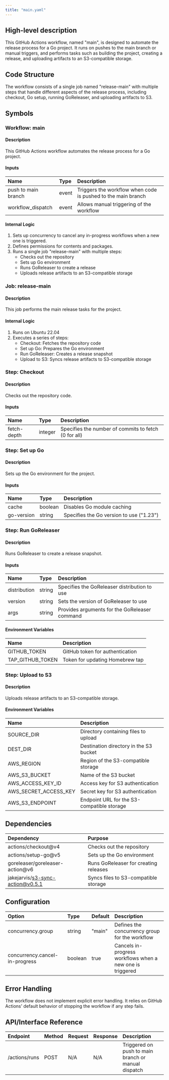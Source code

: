 ```yaml
---
title: "main.yaml"
---
```


## High-level description
This GitHub Actions workflow, named "main", is designed to automate the release process for a Go project. It runs on pushes to the main branch or manual triggers, and performs tasks such as building the project, creating a release, and uploading artifacts to an S3-compatible storage.

## Code Structure
The workflow consists of a single job named "release-main" with multiple steps that handle different aspects of the release process, including checkout, Go setup, running GoReleaser, and uploading artifacts to S3.

## Symbols

### Workflow: main
#### Description
This GitHub Actions workflow automates the release process for a Go project.

#### Inputs
| Name | Type | Description |
|:-----|:-----|:------------|
| push to main branch | event | Triggers the workflow when code is pushed to the main branch |
| workflow_dispatch | event | Allows manual triggering of the workflow |

#### Internal Logic
1. Sets up concurrency to cancel any in-progress workflows when a new one is triggered.
2. Defines permissions for contents and packages.
3. Runs a single job "release-main" with multiple steps:
   - Checks out the repository
   - Sets up Go environment
   - Runs GoReleaser to create a release
   - Uploads release artifacts to an S3-compatible storage

### Job: release-main
#### Description
This job performs the main release tasks for the project.

#### Internal Logic
1. Runs on Ubuntu 22.04
2. Executes a series of steps:
   - Checkout: Fetches the repository code
   - Set up Go: Prepares the Go environment
   - Run GoReleaser: Creates a release snapshot
   - Upload to S3: Syncs release artifacts to S3-compatible storage

### Step: Checkout
#### Description
Checks out the repository code.

#### Inputs
| Name | Type | Description |
|:-----|:-----|:------------|
| fetch-depth | integer | Specifies the number of commits to fetch (0 for all) |

### Step: Set up Go
#### Description
Sets up the Go environment for the project.

#### Inputs
| Name | Type | Description |
|:-----|:-----|:------------|
| cache | boolean | Disables Go module caching |
| go-version | string | Specifies the Go version to use ("1.23") |

### Step: Run GoReleaser
#### Description
Runs GoReleaser to create a release snapshot.

#### Inputs
| Name | Type | Description |
|:-----|:-----|:------------|
| distribution | string | Specifies the GoReleaser distribution to use |
| version | string | Sets the version of GoReleaser to use |
| args | string | Provides arguments for the GoReleaser command |

#### Environment Variables
| Name | Description |
|:-----|:------------|
| GITHUB_TOKEN | GitHub token for authentication |
| TAP_GITHUB_TOKEN | Token for updating Homebrew tap |

### Step: Upload to S3
#### Description
Uploads release artifacts to an S3-compatible storage.

#### Environment Variables
| Name | Description |
|:-----|:------------|
| SOURCE_DIR | Directory containing files to upload |
| DEST_DIR | Destination directory in the S3 bucket |
| AWS_REGION | Region of the S3-compatible storage |
| AWS_S3_BUCKET | Name of the S3 bucket |
| AWS_ACCESS_KEY_ID | Access key for S3 authentication |
| AWS_SECRET_ACCESS_KEY | Secret key for S3 authentication |
| AWS_S3_ENDPOINT | Endpoint URL for the S3-compatible storage |

## Dependencies
| Dependency | Purpose |
|:-----------|:--------|
| actions/checkout@v4 | Checks out the repository |
| actions/setup-go@v5 | Sets up the Go environment |
| goreleaser/goreleaser-action@v6 | Runs GoReleaser for creating releases |
| jakejarvis/s3-sync-action@v0.5.1 | Syncs files to S3-compatible storage |

## Configuration
| Option | Type | Default | Description |
|:-------|:-----|:--------|:------------|
| concurrency.group | string | "main" | Defines the concurrency group for the workflow |
| concurrency.cancel-in-progress | boolean | true | Cancels in-progress workflows when a new one is triggered |

## Error Handling
The workflow does not implement explicit error handling. It relies on GitHub Actions' default behavior of stopping the workflow if any step fails.

## API/Interface Reference
| Endpoint | Method | Request | Response | Description |
|:---------|:-------|:--------|:---------|:------------|
| /actions/runs | POST | N/A | N/A | Triggered on push to main branch or manual dispatch |